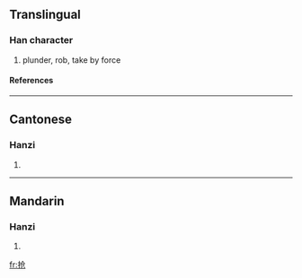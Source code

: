 {{see|搶}}

==Translingual==
===Han character===
{{Han char|rn=64|rad=手|as=04|sn=7|four=|canj=手人尸山 (QOSU)}}
# plunder, rob, take by force
====References====
{{Han ref|kx=0422.121|hdz=31841.030|uh=62A2|ud=25250}}
----
==Cantonese==
===Hanzi===
{{yue-hanzi|jyut=|y=cheung2}}
# {{defn|Cantonese}}
----
==Mandarin==
===Hanzi===
{{cmn-hanzi|tra=搶|pin=[[chēng]] (cheng1), [[qiāng]] (qiang1), [[qiǎng]] (qiang3)|wg=ch'eng<sup>1</sup>, ch'iang<sup>1</sup>, ch'iang<sup>3</sup>}}
# {{defn|Mandarin}}

[[fr:抢]]